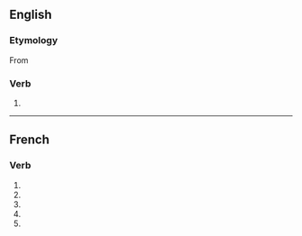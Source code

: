 {{also|immobilisé}}

==English==

===Etymology===
From {{etyl|fr|en}} {{m|fr|immobiliser}}

===Verb===
{{en-verb|immobilis}}

# {{alternative spelling of|immobilize|lang=en}}

----

==French==

===Verb===
{{head|fr|verb form}}

# {{inflection of|immobiliser||1|s|pres|indc|lang=fr}}
# {{inflection of|immobiliser||3|s|pres|indc|lang=fr}}
# {{inflection of|immobiliser||1|s|pres|subj|lang=fr}}
# {{inflection of|immobiliser||3|s|pres|subj|lang=fr}}
# {{inflection of|immobiliser||2|s|impr|lang=fr}}